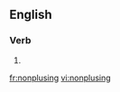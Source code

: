==English==

===Verb===
{{head|en|present participle}}

# {{present participle of|nonplus|lang=en}}

[[fr:nonplusing]]
[[vi:nonplusing]]